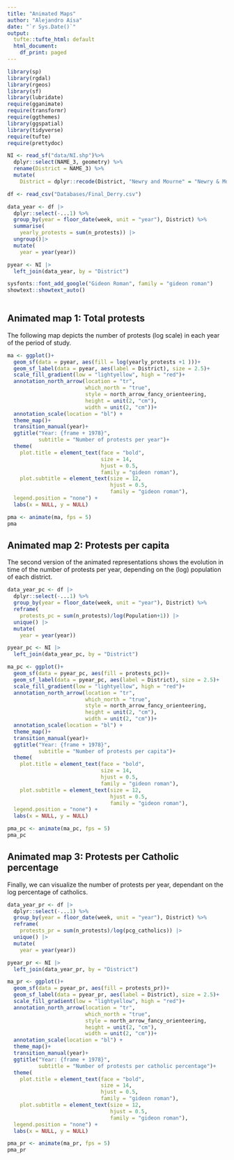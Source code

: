 ```yaml
---
title: "Animated Maps"
author: "Alejandro Aísa"
date: "`r Sys.Date()`"
output:
  tufte::tufte_html: default
  html_document:
    df_print: paged
---
```


```r
library(sp)
library(rgdal)
library(rgeos)
library(sf)
library(lubridate)
require(gganimate)
require(transformr)
require(ggthemes)
library(ggspatial)
library(tidyverse)
require(tufte)
require(prettydoc)

```

```r
NI <- read_sf("data/NI.shp")%>% 
  dplyr::select(NAME_3, geometry) %>% 
  rename(District = NAME_3) %>% 
  mutate(
    District = dplyr::recode(District, "Newry and Mourne" = "Newry & Mourne"))

df <- read_csv("Databases/Final_Derry.csv")

data_year <- df |> 
  dplyr::select(-...1) %>% 
  group_by(year = floor_date(week, unit = "year"), District) %>% 
  summarise(
    yearly_protests = sum(n_protests)) |> 
  ungroup()|> 
  mutate(
    year = year(year))

pyear <- NI |> 
  left_join(data_year, by = "District")

sysfonts::font_add_google("Gideon Roman", family = "gideon roman")
showtext::showtext_auto()
  

```

## Animated map 1: Total protests

The following map depicts the number of protests (log scale) in each year of the period of study. 

```r
ma <- ggplot()+
  geom_sf(data = pyear, aes(fill = log(yearly_protests +1 )))+
  geom_sf_label(data = pyear, aes(label = District), size = 2.5)+
  scale_fill_gradient(low = "lightyellow", high = "red")+ 
  annotation_north_arrow(location = "tr", 
                         which_north = "true",
                         style = north_arrow_fancy_orienteering, 
                         height = unit(2, "cm"), 
                         width = unit(2, "cm"))+
  annotation_scale(location = "bl") +
  theme_map()+
  transition_manual(year)+
  ggtitle("Year: {frame + 1978}", 
          subtitle = "Number of protests per year")+
  theme(
    plot.title = element_text(face = "bold", 
                              size = 14, 
                              hjust = 0.5, 
                              family = "gideon roman"), 
    plot.subtitle = element_text(size = 12, 
                                 hjust = 0.5, 
                                 family = "gideon roman"),
  legend.position = "none") +
  labs(x = NULL, y = NULL)
```

```r
pma <- animate(ma, fps = 5)
pma
```

## Animated map 2: Protests per capita 

The second version of the animated representations shows the evolution in time of the number of protests per year, depending on the (log) population of each district. 

```r
data_year_pc <- df |> 
  dplyr::select(-...1) %>% 
  group_by(year = floor_date(week, unit = "year"), District) %>% 
  reframe(
    protests_pc = sum(n_protests)/log(Population+1)) |> 
  unique() |> 
  mutate(
    year = year(year))

pyear_pc <- NI |> 
  left_join(data_year_pc, by = "District")
```
```r
ma_pc <- ggplot()+
  geom_sf(data = pyear_pc, aes(fill = protests_pc))+
  geom_sf_label(data = pyear_pc, aes(label = District), size = 2.5)+
  scale_fill_gradient(low = "lightyellow", high = "red")+ 
  annotation_north_arrow(location = "tr", 
                         which_north = "true",
                         style = north_arrow_fancy_orienteering, 
                         height = unit(2, "cm"), 
                         width = unit(2, "cm"))+
  annotation_scale(location = "bl") +
  theme_map()+
  transition_manual(year)+
  ggtitle("Year: {frame + 1978}", 
          subtitle = "Number of protests per capita")+
  theme(
    plot.title = element_text(face = "bold", 
                              size = 14, 
                              hjust = 0.5, 
                              family = "gideon roman"), 
    plot.subtitle = element_text(size = 12, 
                                 hjust = 0.5, 
                                 family = "gideon roman"),
  legend.position = "none") +
  labs(x = NULL, y = NULL)
```

```r
pma_pc <- animate(ma_pc, fps = 5)
pma_pc
```


## Animated map 3: Protests per Catholic percentage

Finally, we can visualize the number of protests per year, dependant on the log percentage of catholics. 

```r
data_year_pr <- df |> 
  dplyr::select(-...1) %>% 
  group_by(year = floor_date(week, unit = "year"), District) %>% 
  reframe(
    protests_pr = sum(n_protests)/log(pcg_catholics)) |> 
  unique() |> 
  mutate(
    year = year(year))

pyear_pr <- NI |> 
  left_join(data_year_pr, by = "District")
```


```r
ma_pr <- ggplot()+
  geom_sf(data = pyear_pr, aes(fill = protests_pr))+
  geom_sf_label(data = pyear_pr, aes(label = District), size = 2.5)+
  scale_fill_gradient(low = "lightyellow", high = "red")+ 
  annotation_north_arrow(location = "tr", 
                         which_north = "true",
                         style = north_arrow_fancy_orienteering, 
                         height = unit(2, "cm"), 
                         width = unit(2, "cm"))+
  annotation_scale(location = "bl") +
  theme_map()+
  transition_manual(year)+
  ggtitle("Year: {frame + 1978}", 
          subtitle = "Number of protests per catholic percentage")+
  theme(
    plot.title = element_text(face = "bold", 
                              size = 14, 
                              hjust = 0.5, 
                              family = "gideon roman"), 
    plot.subtitle = element_text(size = 12, 
                                 hjust = 0.5, 
                                 family = "gideon roman"),
  legend.position = "none") +
  labs(x = NULL, y = NULL)
```

```r
pma_pr <- animate(ma_pr, fps = 5)
pma_pr
```




























